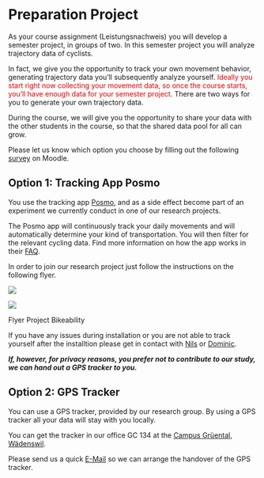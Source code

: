 # Preparation Project {#sec-preperation-project}

As your course assignment (Leistungsnachweis) you will develop a semester project, in groups of two. In this semester project you will analyze trajectory data of cyclists. 

In fact, we give you the opportunity to track your own movement behavior, generating trajectory data you’ll subsequently analyze yourself. <span style="color:red;">Ideally you start right now collecting your movement data, so once the course starts, you’ll have enough data for your semester project.</span> There are two ways for you to generate your own trajectory data. 

During the course, we will give you the opportunity to share your data with the other students in the course, so that the shared data pool for all can grow.

Please let us know which option you choose by filling out the following [survey](https://moodle.zhaw.ch/mod/choice/view.php?id=833486) on Moodle.

## Option 1: Tracking App Posmo

You use the tracking app [Posmo](https://posmo.coop/produkte/posmo-project-tracking-fuer-gruppen), and as a side effect become part of an experiment we currently conduct in one of our research projects. 

The Posmo app will continuously track your daily movements and will automatically determine your kind of transportation. You will then filter for the relevant cycling data. Find more information on how the app works in their [FAQ](https://posmo.coop/produkte/faq). 

In order to join our research project just follow the instructions on the following flyer.

::: {#fig-elephants layout-ncol=1}

![](../02_Images/bikeability_1.PNG)

![](../02_Images/bikeability_2.PNG)

Flyer Project Bikeability
:::

If you have any issues during installation or you are not able to track yourself after the installtion please get in contact with [Nils](mailto:rata@zhaw.ch) or [Dominic](mailto:luoe@zhaw.ch).

***If, however, for privacy reasons, you prefer not to contribute to our study, we can hand out a GPS tracker to you.***

## Option 2: GPS Tracker 

You can use a GPS tracker, provided by our research group. By using a GPS tracker all your data will stay with you locally. 

You can get the tracker in our office GC 134 at the [Campus Grüental, Wädenswil](https://goo.gl/maps/xDvGFMBEvwBMdWiz7).

Please send us a quick [E-Mail](mailto:luoe@zhaw.ch) so we can arrange the handover of the GPS tracker.
